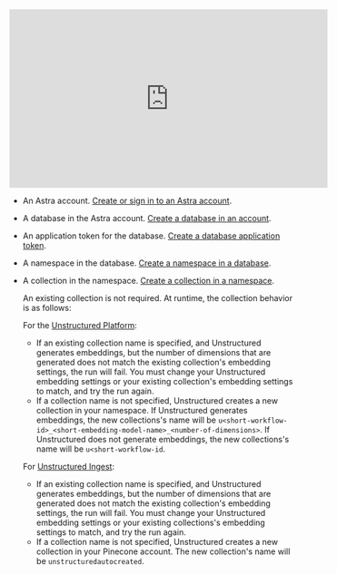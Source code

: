 <iframe
width="560"
height="315"
src="https://www.youtube.com/embed/PMs1iwL52aM"
title="YouTube video player"
frameborder="0"
allow="accelerometer; autoplay; clipboard-write; encrypted-media; gyroscope; picture-in-picture"
allowfullscreen
></iframe>

- An Astra account. [Create or sign in to an Astra account](https://astra.datastax.com/).
- A database in the Astra account. [Create a database in an account](https://docs.datastax.com/en/astra-db-classic/databases/manage-create.html).
- An application token for the database. [Create a database application token](https://docs.datastax.com/en/astra-db-serverless/administration/manage-application-tokens.html).
- A namespace in the database. [Create a namespace in a database](https://docs.datastax.com/en/astra-db-serverless/databases/manage-namespaces.html#create-namespace).
- A collection in the namespace. [Create a collection in a namespace](https://docs.datastax.com/en/astra-db-serverless/databases/manage-collections.html#create-collection).

  An existing collection is not required. At runtime, the collection behavior is as follows:

  For the [Unstructured Platform](/platform/overview):

  - If an existing collection name is specified, and Unstructured generates embeddings, 
    but the number of dimensions that are generated does not match the existing collection's embedding settings, the run will fail. 
    You must change your Unstructured embedding settings or your existing collection's embedding settings to match, and try the run again.
  - If a collection name is not specified, Unstructured creates a new collection in your namespace. If Unstructured generates embeddings, 
    the new collections's name will be `u<short-workflow-id>_<short-embedding-model-name>_<number-of-dimensions>`. 
    If Unstructured does not generate embeddings, the new collections's name will be `u<short-workflow-id`.

  For [Unstructured Ingest](/ingestion/overview):

  - If an existing collection name is specified, and Unstructured generates embeddings, 
    but the number of dimensions that are generated does not match the existing collection's embedding settings, the run will fail. 
    You must change your Unstructured embedding settings or your existing collections's embedding settings to match, and try the run again. 
  - If a collection name is not specified, Unstructured creates a new collection in your Pinecone account. The new collection's name will be `unstructuredautocreated`.